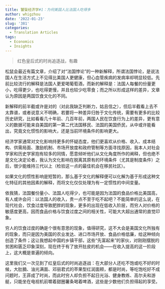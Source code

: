 ```yaml
---
title: 饕餮经济学#1：为何美国人比法国人吃得多
author: whigzhou
date: '2022-01-23'
slug: '381'
categories:
  - Translation Articles
tags:
  - Economics
  - Insights
---
```


>红色皇后式的时尚追逐战，有趣

松鼠会最近有篇文章，介绍了对“法国悖论”的一种新解释，所谓法国悖论，是说法国人在生活方式上不见得比美国人更健康，但心血管疾病的发病率却明显较低。先前比较流行的解释是法国人更爱喝葡萄酒，而新的解释是：法国人每餐的份量更小，吃得更少，也吃得更慢，并且也较少吃零食；而之所以形成这样的差异，文章认为原因是两国饮食文化的不同。

新解释的前半截或许是对的（对此我缺乏判断力，姑且信之），但后半截看上去不太靠谱，或者说意义不明确，若要将一种差异归咎于文化传统，需要有更多的比较历史研究，比如看看几十年前、几百年前，两国人民在饮食行为上的差异，更有意义的数据可能来自美国的第一第二代法国移民、法国的美国侨民，从中或许能看出，究竟文化惯性的影响大，还是当前环境条件的影响更大。

经济学家通常对文化影响持更多的怀疑态度，他们更喜欢从价格、收入、成本结构、供需局面、激励机制、市场开放度和政府管制等方面寻找原因，我本人对社会学家和历史学家抱有较多的同情，愿意倾听他们从文化角度所作的阐释，但也绝不是文化决定论者，我认为文化影响在脱离其原有的环境条件（尤其是制度条件）之后，很少能维持三代以上（检验这一点的最佳机会在移民社区）。

如果文化的惯性影响是短暂的，那么基于文化的解释便可以化解为基于形成这种文化特征的其他因素的解释，而将文化仅仅处理为有一定惯性的中间变量。

依我猜，法国餐份量小、法国人吃得少，也可能是因为法国的食品价格比美国高，有人或许会问：以法国人的收入，贵一点不至于吃不起吧？不能简单的这么说，在现代社会，饮食过度导致肥胖的现象，更多的出现在低收入阶层，而穷人对价格的敏感度更高，因而食品价格与饮食过度之间的相关性，可能大大超出通常的直觉印象。

穷人的饮食过度的确是个很有意思的现象，值得研究，这不大会是美国文化所独有的现象，而只是因为美国的农业发达、进口市场开放、食品价格低廉，给这种倾向创造了条件；这让我想起中国的乡镇干部，这些“先富起来”的家伙，对刚刚摆脱的贫困和匮乏印象深刻，现在终于有了放开肚皮的机会——在收入提高的这一阶段上，这大概是普遍的倾向。

这里我们又一次见到了红皇后式的时尚追逐战：在大部分人还吃不饱或吃不好的时候，大肚腩、油光满面、邓丽君式的苹果型红润面颊，都是时尚，等吃饱吃好不成问题时，王菲成了时尚，而此时穷人却负担不起日光浴、健身教练、高尔夫和游艇，只能坐在电视机前嚼着甜圈薯条喝着啤酒，这些是少数他们负担得起的享受。